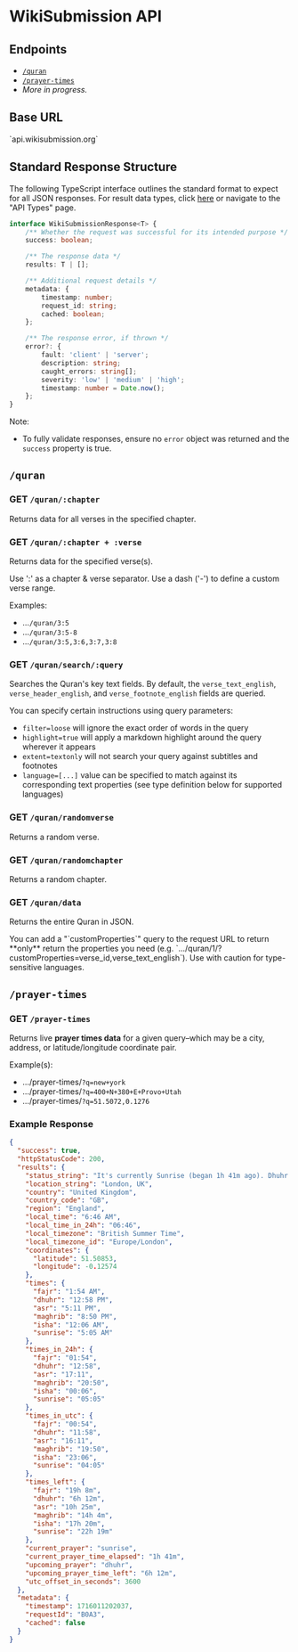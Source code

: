 
# WikiSubmission API

## Endpoints

* [`/quran`](#quran)
* [`/prayer-times`](#prayer-times)
* *More in progress.*

## Base URL

<Callout emoji="🌐"> 
`api.wikisubmission.org`
</Callout>

## Standard Response Structure

The following TypeScript interface outlines the standard format to expect for all JSON responses. For result data types, click [here](/developer/api-types) or navigate to the "API Types" page.

```typescript copy
interface WikiSubmissionResponse<T> {
    /** Whether the request was successful for its intended purpose */
    success: boolean;

    /** The response data */
    results: T | [];

    /** Additional request details */
    metadata: { 
        timestamp: number;
        request_id: string;
        cached: boolean;
    };

    /** The response error, if thrown */
    error?: {
        fault: 'client' | 'server';
        description: string;
        caught_errors: string[];
        severity: 'low' | 'medium' | 'high';
        timestamp: number = Date.now();
    };
}
```

Note:

* To fully validate responses, ensure no `error` object was returned and the `success` property is true.

## `/quran`

### GET `/quran/:chapter`

Returns data for all verses in the specified chapter.

### GET `/quran/:chapter + :verse`

Returns data for the specified verse(s).
 
<Callout>
 Use ':' as a chapter & verse separator. Use a dash ('-') to define a custom verse range.
</Callout>

Examples:

* ...`/quran/3:5`
* ...`/quran/3:5-8`
* ...`/quran/3:5,3:6,3:7,3:8`

### GET `/quran/search/:query`

Searches the Quran's key text fields. By default, the `verse_text_english`, `verse_header_english`, and `verse_footnote_english` fields are queried.

You can specify certain instructions using query parameters:

* `filter=loose` will ignore the exact order of words in the query
* `highlight=true` will apply a markdown highlight around the query wherever it appears
* `extent=textonly` will not search your query against subtitles and footnotes
* `language=[...]` value can be specified to match against its corresponding text properties (see type definition below for supported languages)

### GET `/quran/randomverse`

Returns a random verse.

### GET `/quran/randomchapter`

Returns a random chapter.

### GET `/quran/data`

Returns the entire Quran in JSON.

<Callout>
 You can add a "`customProperties`" query to the request URL to return **only** return the properties you need (e.g. `.../quran/1/?customProperties=verse_id,verse_text_english`). Use with caution for type-sensitive languages.
</Callout>

## `/prayer-times`

### GET `/prayer-times`

Returns live **prayer times data** for a given query–which may be a city, address, or latitude/longitude coordinate pair.

Example(s):

* .../prayer-times/`?q=new+york`
* .../prayer-times/`?q=400+N+380+E+Provo+Utah`
* .../prayer-times/`?q=51.5072,0.1276`

### Example Response

```json copy
{
  "success": true,
  "httpStatusCode": 200,
  "results": {
    "status_string": "It's currently Sunrise (began 1h 41m ago). Dhuhr starts in 6h 12m.",
    "location_string": "London, UK",
    "country": "United Kingdom",
    "country_code": "GB",
    "region": "England",
    "local_time": "6:46 AM",
    "local_time_in_24h": "06:46",
    "local_timezone": "British Summer Time",
    "local_timezone_id": "Europe/London",
    "coordinates": {
      "latitude": 51.50853,
      "longitude": -0.12574
    },
    "times": {
      "fajr": "1:54 AM",
      "dhuhr": "12:58 PM",
      "asr": "5:11 PM",
      "maghrib": "8:50 PM",
      "isha": "12:06 AM",
      "sunrise": "5:05 AM"
    },
    "times_in_24h": {
      "fajr": "01:54",
      "dhuhr": "12:58",
      "asr": "17:11",
      "maghrib": "20:50",
      "isha": "00:06",
      "sunrise": "05:05"
    },
    "times_in_utc": {
      "fajr": "00:54",
      "dhuhr": "11:58",
      "asr": "16:11",
      "maghrib": "19:50",
      "isha": "23:06",
      "sunrise": "04:05"
    },
    "times_left": {
      "fajr": "19h 8m",
      "dhuhr": "6h 12m",
      "asr": "10h 25m",
      "maghrib": "14h 4m",
      "isha": "17h 20m",
      "sunrise": "22h 19m"
    },
    "current_prayer": "sunrise",
    "current_prayer_time_elapsed": "1h 41m",
    "upcoming_prayer": "dhuhr",
    "upcoming_prayer_time_left": "6h 12m",
    "utc_offset_in_seconds": 3600
  },
  "metadata": {
    "timestamp": 1716011202037,
    "requestId": "B0A3",
    "cached": false
  }
}
```